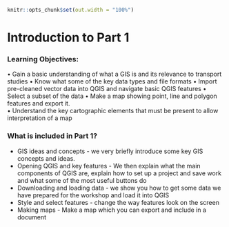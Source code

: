 \mainmatter

```r
knitr::opts_chunk$set(out.width = "100%")
```


# Introduction to Part 1



### Learning Objectives: 
•	Gain a basic understanding of what a GIS is and its relevance to transport studies
•	Know what some of the key data types and file formats
•	Import pre-cleaned vector data into QGIS and navigate basic QGIS features
•	Select a subset of the data
•	Make a map showing point, line and polygon features and export it.  
•	Understand the key cartographic elements that must be present to allow interpretation of a map

### What is included in Part 1?

*	GIS ideas and concepts - we very briefly introduce some key GIS concepts and ideas.  
*	Opening QGIS and key features - We then explain what the main components of QGIS are, explain how to set up a project and save work and what some of the most useful buttons do
*	Downloading and loading data - we show you how to get some data we have prepared for the workshop and load it into QGIS
*	Style and select features - change the way features look on the screen
*	Making maps - Make a map which you can export and include in a document 



